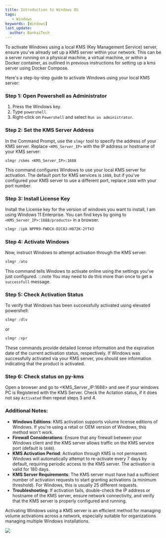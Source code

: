 ```yaml
---
title: Introduction to Windows OS
tags:
   - Windows
keywords: [Windows]
last_update:
  author: BankaiTech
---
```


To activate Windows using a local KMS (Key Management Service) server, ensure you've already set up a KMS server within your network. This can be a server running on a physical machine, a virtual machine, or within a Docker container, as outlined in previous instructions for setting up a kms server using Docker Compose.

Here's a step-by-step guide to activate Windows using your local KMS server:

### Step 1: Open Powershell as Administrator

1. Press the Windows key.
2. Type `powershell`.
3. Right-click on `Powershell` and select `Run as administrator`.

### Step 2: Set the KMS Server Address

In the Command Prompt, use the `slmgr` tool to specify the address of your KMS server. Replace `<KMS_Server_IP>` with the IP address or hostname of your KMS server:

```poweshell
slmgr /skms <KMS_Server_IP>:1688
```

This command configures Windows to use your local KMS server for activation. The default port for KMS services is `1688`, but if you've configured your KMS server to use a different port, replace `1688` with your port number.

### Step 3: Install License Key

Install the License key for the version of windows you want to install, I am using Windows 11 Enterprise. You can find keys by going to `<KMS_Server_IP>:1688/products>` in a browser.

```powershell
slmgr /ipk NPPR9-FWDCX-D2C8J-H872K-2YT43
```

### Step 4: Activate Windows

Now, instruct Windows to attempt activation through the KMS server:

```powershell
slmgr /ato
```

This command tells Windows to activate online using the settings you've just configured.
:::note
You may need to do this more than once to get a `successfull` message.

### Step 5: Check Activation Status

To verify that Windows has been successfully activated using elevated powershell:

```powershell
slmgr /dlv
```

or

```powershell
slmgr /xpr
```

These commands provide detailed license information and the expiration date of the current activation status, respectively. If Windows was successfully activated via your KMS server, you should see information indicating that the product is activated.

### Step 6: Check status on py-kms
Open a browser and go to <KMS_Server_IP:1688> and see if your windows PC is Registered with the KMS Server.
Check the Actation status, if it does not say `Activated` then repeat steps 3 and 4.

### Additional Notes:

- **Windows Editions**: KMS activation supports volume license editions of Windows. If you're using a retail or OEM version of Windows, this method won't work.
- **Firewall Considerations**: Ensure that any firewall between your Windows client and the KMS server allows traffic on the KMS service port (default is `1688`).
- **KMS Activation Period**: Activation through KMS is not permanent. Windows will automatically attempt to re-activate every 7 days by default, requiring periodic access to the KMS server. The activation is valid for 180 days.
- **KMS Server Requirements**: The KMS server must have had a sufficient number of activation requests to start granting activations (a minimum threshold). For Windows, this is usually 25 different requests.
- **Troubleshooting**: If activation fails, double-check the IP address or hostname of the KMS server, ensure network connectivity, and verify that the KMS server is properly configured and running.

Activating Windows using a KMS server is an efficient method for managing volume activations across a network, especially suitable for organizations managing multiple Windows installations.

<a href="https://www.buymeacoffee.com/BankaiTech"><img src="https://img.buymeacoffee.com/button-api/?text=Buy me a beer&emoji=🍺&slug=BankaiTech&button_colour=FFDD00&font_colour=000000&font_family=Cookie&outline_colour=000000&coffee_colour=ffffff" /></a>
